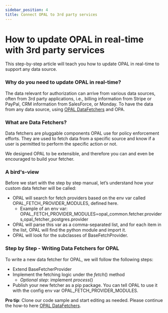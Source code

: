 ```yaml
---
sidebar_position: 4
title: Connect OPAL to 3rd party services
---
```


# How to update OPAL in real-time with 3rd party services

This step-by-step article will teach you how to update OPAL in real-time to support any data source.

### Why do you need to update OPAL in real-time?
The data relevant for authorization can arrive from various data sources, often from 3rd party applications, i.e., billing information from Stripe or PayPal, CRM information from SalesForce, or Monday.
To have the data from any data source, using [OPAL DataFetchers](extend_with_custom_data_fetcher) and OPA.

### What are Data Fetchers?
Data fetchers are pluggable components OPAL use for policy enforcement efforts. They are used to fetch data from a specific source and know if a user is permitted to perform the specific action or not.

We designed OPAL to be extensible, and therefore you can and even be encouraged to build your fetcher.

### A bird's-view
Before we start with the step by step manual, let’s understand how your custom data fetcher will be called:
- OPAL will search for fetch providers based on the env var called OPAL_FETCH_PROVIDER_MODULES, defined here.
  - Example of an env var: OPAL_FETCH_PROVIDER_MODULES=opal_common.fetcher.providers,opal_fetcher_postgres.provider
- OPAL will parse this var as a comma-separated list, and for each item in the list, OPAL will find the python module and import it.
- OPAL will look for the subclasses of BaseFetchProvider.

### Step by Step - Writing Data Fetchers for OPAL
To write a new data fetcher for OPAL, we will follow the following steps:
- Extend BaseFetcherProvider
- Implement the fetching logic under the _fetch_() method
  - _Optional step_: implement _process_()
- Publish your new fetcher as a pip package. You can tell OPAL to use it with the config env var OPAL_FETCH_PROVIDER_MODULES.

**Pro tip**: Clone our code sample and start editing as needed.
Please continue the how-to here [OPAL DataFetchers](https://github.com/permitio/opal/blob/master/docs/howto/write_your_own_fetch_provider.md).